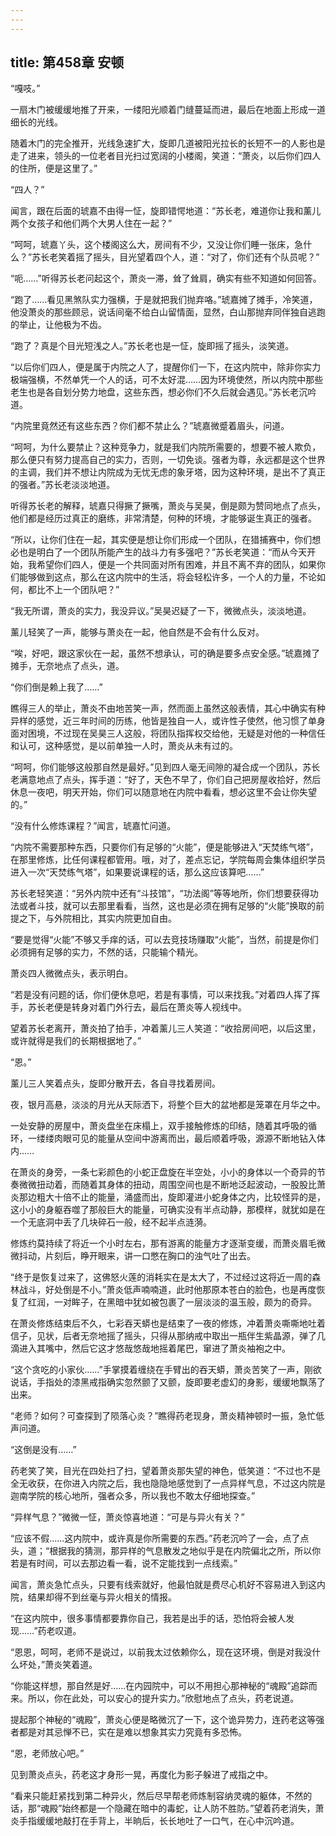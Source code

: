 ```yaml
---
---
---
```

title: 第458章 安顿
---



“嘎吱。”

一扇木门被缓缓地推了开来，一缕阳光顺着门缝蔓延而进，最后在地面上形成一道细长的光线。

随着木门的完全推开，光线急速扩大，旋即几道被阳光拉长的长短不一的人影也是走了进来，领头的一位老者目光扫过宽阔的小楼阁，笑道：“萧炎，以后你们四人的住所，便是这里了。”

“四人？”

闻言，跟在后面的琥嘉不由得一怔，旋即错愕地道：“苏长老，难道你让我和薰儿两个女孩子和他们两个大男人住在一起？”

“呵呵，琥嘉丫头，这个楼阁这么大，房间有不少，又没让你们睡一张床，急什么？”苏长老笑着摇了摇头，目光望着四个人，道：“对了，你们还有个队员呢？”

“呃……”听得苏长老问起这个，萧炎一滞，耸了耸肩，确实有些不知道如何回答。

“跑了……看见黑煞队实力强横，于是就把我们抛弃咯。”琥嘉摊了摊手，冷笑道，他没萧炎的那些顾忌，说话间毫不给白山留情面，显然，白山那抛弃同伴独自逃跑的举止，让他极为不齿。

“跑了？真是个目光短浅之人。”苏长老也是一怔，旋即摇了摇头，淡笑道。

“以后你们四人，便是属于内院之人了，提醒你们一下，在这内院中，除非你实力极端强横，不然单凭一个人的话，可不太好混……因为环境使然，所以内院中那些老生也是各自划分势力地盘，这些东西，想必你们不久后就会遇见。”苏长老沉吟道。

“内院里竟然还有这些东西？你们都不禁止么？”琥嘉微蹙着眉头，问道。

“呵呵，为什么要禁止？这种竞争力，就是我们内院所需要的，想要不被人欺负，那么便只有努力提高自己的实力，否则，一切免谈。强者为尊，永远都是这个世界的主调，我们并不想让内院成为无忧无虑的象牙塔，因为这种环境，是出不了真正的强者。”苏长老淡淡地道。

听得苏长老的解释，琥嘉只得撅了撅嘴，萧炎与吴昊，倒是颇为赞同地点了点头，他们都是经历过真正的磨练，非常清楚，何种的环境，才能够诞生真正的强者。

“所以，让你们住在一起，其实便是想让你们形成一个团队，在猎捕赛中，你们想必也是明白了一个团队所能产生的战斗力有多强吧？”苏长老笑道：“而从今天开始，我希望你们四人，便是一个共同面对所有困难，并且不离不弃的团队，如果你们能够做到这点，那么在这内院中的生活，将会轻松许多，一个人的力量，不论如何，都比不上一个团队吧？”

“我无所谓，萧炎的实力，我没异议。”吴昊迟疑了一下，微微点头，淡淡地道。

薰儿轻笑了一声，能够与萧炎在一起，他自然是不会有什么反对。

“唉，好吧，跟这家伙在一起，虽然不想承认，可的确是要多点安全感。”琥嘉摊了摊手，无奈地点了点头，道。

“你们倒是赖上我了……”

瞧得三人的举止，萧炎不由地苦笑一声，然而面上虽然这般表情，其心中确实有种异样的感觉，近三年时间的历练，他皆是独自一人，或许性子使然，他习惯了单身面对困境，不过现在吴昊三人这般，将团队指挥权交给他，无疑是对他的一种信任和认可，这种感觉，是以前单独一人时，萧炎从未有过的。

“呵呵，你们能够这般那自然是最好。”见到四人毫无间隙的凝合成一个团队，苏长老满意地点了点头，挥手道：“好了，天色不早了，你们自己把房屋收拾好，然后休息一夜吧，明天开始，你们可以随意地在内院中看看，想必这里不会让你失望的。”

“没有什么修炼课程？”闻言，琥嘉忙问道。

“内院不需要那种东西，只要你们有足够的“火能”，便是能够进入“天焚练气塔”，在那里修炼，比任何课程都管用。哦，对了，差点忘记，学院每周会集体组织学员进入一次“天焚练气塔”，如果要说课程的话，那么这应该算吧……”

苏长老轻笑道：“另外内院中还有“斗技馆”，“功法阁”等等地所，你们想要获得功法或者斗技，就可以去那里看看，当然，这也是必须在拥有足够的“火能”换取的前提之下，与外院相比，其实内院更加自由。

“要是觉得“火能”不够又手痒的话，可以去竞技场赚取“火能”，当然，前提是你们必须拥有足够的实力，不然的话，只能输个精光。

萧炎四人微微点头，表示明白。

“若是没有问题的话，你们便休息吧，若是有事情，可以来找我。”对着四人挥了挥手，苏长老便是转身对着门外行去，最后在萧炎等人视线中。

望着苏长老离开，萧炎拍了拍手，冲着薰儿三人笑道：“收拾房间吧，以后这里，或许就得是我们的长期根据地了。”

“恩。”

薰儿三人笑着点头，旋即分散开去，各自寻找着房间。

夜，银月高悬，淡淡的月光从天际洒下，将整个巨大的盆地都是笼罩在月华之中。

一处安静的房屋中，萧炎盘坐在床榻上，双手接触修炼的印结，随着其呼吸的循环，一缕缕肉眼可见的能量从空间中游离而出，最后顺着呼吸，源源不断地钻入体内……

在萧炎的身旁，一条七彩颜色的小蛇正盘旋在半空处，小小的身体以一个奇异的节奏微微扭动着，而随着其身体的扭动，周围空间也是不断地泛起波动，一股股比萧炎那边粗大十倍不止的能量，涌盛而出，旋即灌进小蛇身体之内，比较怪异的是，这小小的身躯吞噬了那般巨大的能量，可确实没有半点动静，那模样，就犹如是在一个无底洞中丢了几块碎石一般，经不起半点涟漪。

修炼约莫持续了将近一个小时左右，那有游离的能量方才逐渐变缓，而萧炎眉毛微微抖动，片刻后，睁开眼来，讲一口憋在胸口的浊气吐了出去。

“终于是恢复过来了，这佛怒火莲的消耗实在是太大了，不过经过这将近一周的森林战斗，好处倒是不小。”萧炎低声喃喃道，此时他那原本苍白的脸色，也是再度恢复了红润，一对眸子，在黑暗中犹如被包裹了一层淡淡的温玉般，颇为的奇异。

在萧炎修炼结束后不久，七彩吞天蟒也是结束了一夜的修炼，冲着萧炎嘶嘶地吐着信子，见状，后者无奈地摇了摇头，只得从那纳戒中取出一瓶伴生紫晶源，弹了几滴进入其嘴中，然后它这才悠哉悠哉地摇着尾巴，窜进了萧炎袖袍之中。

“这个贪吃的小家伙……”手掌摸着缠绕在手臂出的吞天蟒，萧炎苦笑了一声，刚欲说话，手指处的漆黑戒指确实忽然颤了又颤，旋即要老虚幻的身影，缓缓地飘荡了出来。

“老师？如何？可查探到了陨落心炎？”瞧得药老现身，萧炎精神顿时一振，急忙低声问道。

“这倒是没有……”

药老笑了笑，目光在四处扫了扫，望着萧炎那失望的神色，低笑道：“不过也不是全无收获，在你进入内院之后，我也隐隐地感觉到了一点异样气息，不过这内院是迦南学院的核心地所，强者众多，所以我也不敢太仔细地探查。”

“异样气息？”微微一怔，萧炎惊喜地道：“可是与异火有关？”

“应该不假……这内院中，或许真是你所需要的东西。”药老沉吟了一会，点了点头，道；“根据我的猜测，那异样的气息散发之地似乎是在内院偏北之所，所以你若是有时间，可以去那边看一看，说不定能找到一点线索。”

闻言，萧炎急忙点头，只要有线索就好，他最怕就是费尽心机好不容易进入到这内院，结果却得不到丝毫与异火相关的情报。

“在这内院中，很多事情都要靠你自己，我若是出手的话，恐怕将会被人发现……”药老叹道。

“恩恩，呵呵，老师不是说过，以前我太过依赖你么，现在这环境，倒是对我没什么坏处，”萧炎笑着道。

“你能这样想，那自然是好……在内园院中，可以不用担心那神秘的“魂殿”追踪而来。所以，你在此处，可以安心的提升实力。”欣慰地点了点头，药老说道。

提起那个神秘的“魂殿”，萧炎心便是略微沉了一下，这个诡异势力，连药老这等强者都是对其忌惮不已，实在是难以想象其实力究竟有多恐怖。

“恩，老师放心吧。”

见到萧炎点头，药老这才身形一晃，再度化为影子躲进了戒指之中。

“看来只能赶紧找到第二种异火，然后尽早帮老师炼制容纳灵魂的躯体，不然的话，那“魂殿”始终都是一个隐藏在暗中的毒蛇，让人防不胜防。”望着药老消失，萧炎手指缓缓地敲打在手背上，半晌后，长长地吐了一口气，在心中沉吟道。
